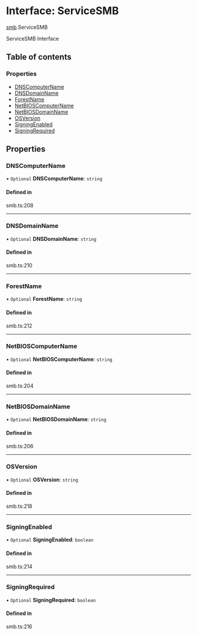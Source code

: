 # Interface: ServiceSMB

[smb](/templates/protocols/javascript/modules/smb).ServiceSMB

ServiceSMB Interface

## Table of contents

### Properties

- [DNSComputerName](/templates/protocols/javascript/modules/smb.ServiceSMB#dnscomputername)
- [DNSDomainName](/templates/protocols/javascript/modules/smb.ServiceSMB#dnsdomainname)
- [ForestName](/templates/protocols/javascript/modules/smb.ServiceSMB#forestname)
- [NetBIOSComputerName](/templates/protocols/javascript/modules/smb.ServiceSMB#netbioscomputername)
- [NetBIOSDomainName](/templates/protocols/javascript/modules/smb.ServiceSMB#netbiosdomainname)
- [OSVersion](/templates/protocols/javascript/modules/smb.ServiceSMB#osversion)
- [SigningEnabled](/templates/protocols/javascript/modules/smb.ServiceSMB#signingenabled)
- [SigningRequired](/templates/protocols/javascript/modules/smb.ServiceSMB#signingrequired)

## Properties

### DNSComputerName

• `Optional` **DNSComputerName**: `string`

#### Defined in

smb.ts:208

___

### DNSDomainName

• `Optional` **DNSDomainName**: `string`

#### Defined in

smb.ts:210

___

### ForestName

• `Optional` **ForestName**: `string`

#### Defined in

smb.ts:212

___

### NetBIOSComputerName

• `Optional` **NetBIOSComputerName**: `string`

#### Defined in

smb.ts:204

___

### NetBIOSDomainName

• `Optional` **NetBIOSDomainName**: `string`

#### Defined in

smb.ts:206

___

### OSVersion

• `Optional` **OSVersion**: `string`

#### Defined in

smb.ts:218

___

### SigningEnabled

• `Optional` **SigningEnabled**: `boolean`

#### Defined in

smb.ts:214

___

### SigningRequired

• `Optional` **SigningRequired**: `boolean`

#### Defined in

smb.ts:216
